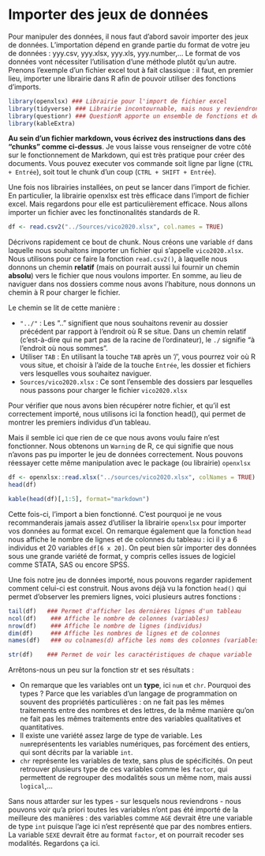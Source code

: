 # Importer des jeux de données

Pour manipuler des données, il nous faut d'abord savoir importer des jeux de données. L'importation dépend en grande partie du format de votre jeu de données : yyy.csv, yyy.xlsx, yyy.xls, yyy.number,...
Le format de vos données vont nécessiter l'utilisation d'une méthode plutôt qu'un autre.
Prenons l'exemple d'un fichier excel tout à fait classique : il faut, en premier lieu, importer une librairie dans R afin de pouvoir utiliser des fonctions d'imports.

```r
library(openxlsx) ### Librairie pour l'import de fichier excel
library(tidyverse) ### Librairie incontournable, mais nous y reviendrons
library(questionr) ### QuestionR apporte un ensemble de fonctions et de données classique de R
library(kableExtra)
```

<div class="alert alert-success" role="alert"> <b>Au sein d'un fichier markdown, vous écrivez des instructions dans des "chunks" comme ci-dessus</b>. Je vous laisse vous renseigner de votre côté sur le fonctionnement de Markdown, qui est très pratique pour créer des documents. Vous pouvez executer vos commande soit ligne par ligne (`CTRL + Entrée`), soit tout le chunk d'un coup (`CTRL + SHIFT + Entrée`). </div>

Une fois nos librairies installées, on peut se lancer dans l'import de fichier. En particulier, la librairie openxlsx est très efficace dans l'import de fichier excel. Mais regardons pour elle est particulièrement efficace. Nous allons importer un fichier avec les fonctinonalités standards de R.

```r
df <- read.csv2("../Sources/vico2020.xlsx", col.names = TRUE)
```
Décrivons rapidement ce bout de chunk. Nous créons une variable `df` dans laquelle nous souhaitons importer un fichier qui s'appelle `vico2020.xlsx`. Nous utilisons pour ce faire la fonction `read.csv2()`, à laquelle nous donnons un chemin **relatif** (mais on pourrait aussi lui fournir un chemin **absolu**) vers le fichier que nous voulons importer. En somme, au lieu de naviguer dans nos dossiers comme nous avons l'habiture, nous donnons un chemin à R pour charger le fichier. 

Le chemin se lit de cette manière : 

* `"../"` : Les ".." signifient que nous souhaitons revenir au dossier précédent par rapport à l'endroit où R se situe. Dans un chemin relatif (c'est-à-dire qui ne part pas de la racine de l'ordinateur), le `./` signifie "à l'endroit où nous sommes". 
* Utiliser `TAB` : En utilisant la touche `TAB` après un '/', vous pourrez voir où R vous situe, et choisir à l'aide de la touche `Entrée`, les dossier et fichiers vers lesquelles vous souhaitez naviguer.
* `Sources/vico2020.xlsx` : Ce sont l'ensemble des dossiers par lesquelles nous passons pour charger le fichier `vico2020.xlsx`

Pour vérifier que nous avons bien récupérer notre fichier, et qu'il est correctement importé, nous utilisons ici la fonction head(), qui permet de montrer les premiers individus d'un tableau.

Mais il semble ici que rien de ce que nous avons voulu faire n'est fonctionner. Nous obtenons un `Warning` de R, ce qui signifie que nous n'avons pas pu importer le jeu de données correctement. Nous pouvons réessayer cette même manipulation avec le package (ou librairie) `openxlsx`

```r
df <- openxlsx::read.xlsx("../sources/vico2020.xlsx", colNames = TRUE)
head(df)
```
```r
kable(head(df)[,1:5], format="markdown")
```

Cette fois-ci, l'import a bien fonctionné. C'est pourquoi je ne vous recommanderais jamais assez d'utiliser la librairie `openxlsx` pour importer vos données au format excel. On remarque également que la fonction `head` nous affiche le nombre de lignes et de colonnes du tableau : ici il y a 6 individus et 20 variables `df[6 x 20]`. On peut bien sûr importer des données sous une grande variété de format, y compris celles issues de logiciel comme STATA, SAS ou encore SPSS. 

Une fois notre jeu de données importé, nous pouvons regarder rapidement comment celui-ci est construit. Nous avons déjà vu la fonction `head()` qui permet d'observer les premiers lignes, voici plusieurs autres fonctions :

```r
tail(df)   ### Permet d'afficher les dernières lignes d'un tableau
ncol(df)    ### Affiche le nombre de colonnes (variables)
nrow(df)    ### Affiche le nombre de lignes (individus)
dim(df)     ### Affiche les nombres de lignes et de colonnes
names(df)   ### ou colnames(d) affiche les noms des colonnes (variables)
```
```r
str(df)    ### Permet de voir les caractéristiques de chaque variable
```

Arrêtons-nous un peu sur la fonction str et ses résultats :

* On remarque que les variables ont un **type**, ici `num` et `chr`. Pourquoi des types ? Parce que les variables d'un langage de programmation on souvent des propriétés particulières : on ne fait pas les mêmes traitements entre des nombres et des lettres, de la même manière qu'on ne fait pas les mêmes traitements entre des variables qualitatives et quantitatives.
* Il existe une variété assez large de type de variable. Les `num`représentents les variables numériques, pas forcément des entiers, qui sont décrits par la variable `int`.
* `chr` représente les variables de texte, sans plus de spécificités. On peut retrouver plusieurs type de ces variables comme les `factor`, qui permettent de regrouper des modalités sous un même nom, mais aussi `logical`,...

Sans nous attarder sur les types - sur lesquels nous reviendrons - nous pouvons voir qu'a priori toutes les variables n'ont pas été importé de la meilleure des manières : des variables comme `AGE` devrait être une variable de type `int` puisque l'age ici n'est représenté que par des nombres entiers. La variable `SEXE` devrait être au format `factor`, et on pourrait recoder ses modalités. Regardons ça ici.